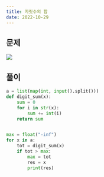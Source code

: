 ```yaml
---
title: 자릿수의 합
date: 2022-10-29
---
```


## 문제

![](/note/algorithms/자릿수합-1.PNG)

## 풀이

```python
a = list(map(int, input().split()))
def digit_sum(x):
    sum = 0
    for i in str(x):
        sum += int(i)
    return sum


max = float("-inf")
for x in a:
    tot = digit_sum(x)
    if tot > max:
        max = tot
        res = x
        print(res)
```

